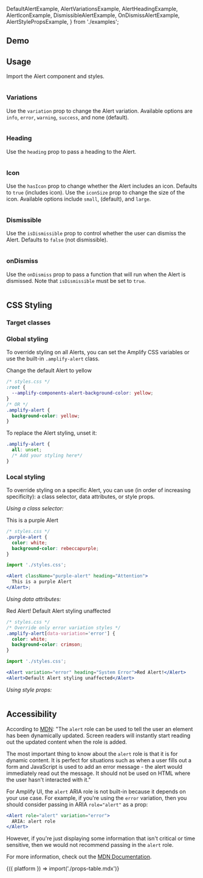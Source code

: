 
  DefaultAlertExample,
  AlertVariationsExample,
  AlertHeadingExample,
  AlertIconExample,
  DismissibleAlertExample,
  OnDismissAlertExample,
  AlertStylePropsExample,
} from './examples';

## Demo

<AlertDemo />

## Usage

Import the Alert component and styles.

<Example>
  <View>
    <DefaultAlertExample />
  </View>
  
  <ExampleCode>

```jsx file=./examples/DefaultAlertExample.tsx

```

  </ExampleCode>
</Example>

### Variations

Use the `variation` prop to change the Alert variation. Available options are `info`, `error`, `warning`, `success`, and none (default).

<Example>
  <View>
    <AlertVariationsExample />
  </View>
  
  <ExampleCode>

```jsx file=./examples/AlertVariationsExample.tsx

```

  </ExampleCode>
</Example>

### Heading

Use the `heading` prop to pass a heading to the Alert.

<Example>
  <View>
    <AlertHeadingExample />
  </View>
  
  <ExampleCode>

```jsx file=./examples/AlertHeadingExample.tsx

```

  </ExampleCode>
</Example>

### Icon

Use the `hasIcon` prop to change whether the Alert includes an icon. Defaults to `true` (includes icon). Use the `iconSize` prop to change the size of the icon. Available options include `small`, (default), and `large`.

<Example>
  <View>
    <AlertIconExample />
  </View>
  
  <ExampleCode>

```jsx file=./examples/AlertIconExample.tsx

```

  </ExampleCode>
</Example>

### Dismissible

Use the `isDismissible` prop to control whether the user can dismiss the Alert. Defaults to `false` (not dismissible).

<Example>
  <View>
    <DismissibleAlertExample />
  </View>
  
  <ExampleCode>

```jsx file=./examples/DismissibleAlertExample.tsx

```

  </ExampleCode>
</Example>

### onDismiss

Use the `onDismiss` prop to pass a function that will run when the Alert is dismissed. Note that `isDismissible` must be set to `true`.

<Example>
  <View>
    <OnDismissAlertExample />
  </View>
  
  <ExampleCode>

```jsx file=./examples/OnDismissAlertExample.tsx

```

  </ExampleCode>
</Example>

## CSS Styling

### Target classes

<ComponentStyleDisplay componentName="Alert" />

### Global styling

To override styling on all Alerts, you can set the Amplify CSS variables or use the built-in `.amplify-alert` class.

<Example>
  <View>
    <Alert backgroundColor="yellow">Change the default Alert to yellow</Alert>
  </View>
  
  <ExampleCode>

```css
/* styles.css */
:root {
  --amplify-components-alert-background-color: yellow;
}
/* OR */
.amplify-alert {
  background-color: yellow;
}
```

  </ExampleCode>
</Example>

To replace the Alert styling, unset it:

<ExampleCode>

```css
.amplify-alert {
  all: unset;
  /* Add your styling here*/
}
```

</ExampleCode>

### Local styling

To override styling on a specific Alert, you can use (in order of increasing specificity): a class selector, data attributes, or style props.

_Using a class selector:_

<Example>
  <Alert className="purple-alert" heading="Attention">
    This is a purple Alert
  </Alert>
  
  
  <ExampleCode>

```css
/* styles.css */
.purple-alert {
  color: white;
  background-color: rebeccapurple;
}
```

  </ExampleCode>
  <ExampleCode>

```jsx
import './styles.css';

<Alert className="purple-alert" heading="Attention">
  This is a purple Alert
</Alert>;
```

  </ExampleCode>
</Example>

_Using data attributes:_

<Example>
  <Flex direction="column" gap="1rem">
    <Alert
      variation="error"
      color="white"
      backgroundColor="crimson"
      heading="System Error"
    >
      Red Alert!
    </Alert>
    <Alert>Default Alert styling unaffected</Alert>
  </Flex>
  
  <ExampleCode>

```css
/* styles.css */
/* Override only error variation styles */
.amplify-alert[data-variation='error'] {
  color: white;
  background-color: crimson;
}
```

  </ExampleCode>
  <ExampleCode>

```jsx
import './styles.css';

<Alert variation="error" heading="System Error">Red Alert!</Alert>
<Alert>Default Alert styling unaffected</Alert>
```

  </ExampleCode>
</Example>

_Using style props:_

<Example>
  <AlertStylePropsExample />
  
  <ExampleCode>

```jsx file=./examples/AlertStylePropsExample.tsx

```

  </ExampleCode>
</Example>

## Accessibility

According to [MDN](https://developer.mozilla.org/en-US/docs/Web/Accessibility/ARIA/Roles/Alert_Role): "The `alert` role can be used to tell the user an element has been dynamically updated. Screen readers will instantly start reading out the updated content when the role is added.

The most important thing to know about the `alert` role is that it is for dynamic content. It is perfect for situations such as when a user fills out a form and JavaScript is used to add an error message - the alert would immediately read out the message. It should not be used on HTML where the user hasn't interacted with it."

For Amplify UI, the `alert` ARIA role is not built-in because it depends on your use case. For example, if you're using the `error` variation, then you should consider passing in ARIA `role="alert"` as a prop:

```jsx
<Alert role="alert" variation="error">
  ARIA: alert role
</Alert>
```

However, if you're just displaying some information that isn't critical or time sensitive, then we would not recommend passing in the `alert` role.

For more information, check out the [MDN Documentation](https://developer.mozilla.org/en-US/docs/Web/Accessibility/ARIA/Roles/Alert_Role).


<Fragment>
  {({ platform }) => import('./props-table.mdx')}
</Fragment>

